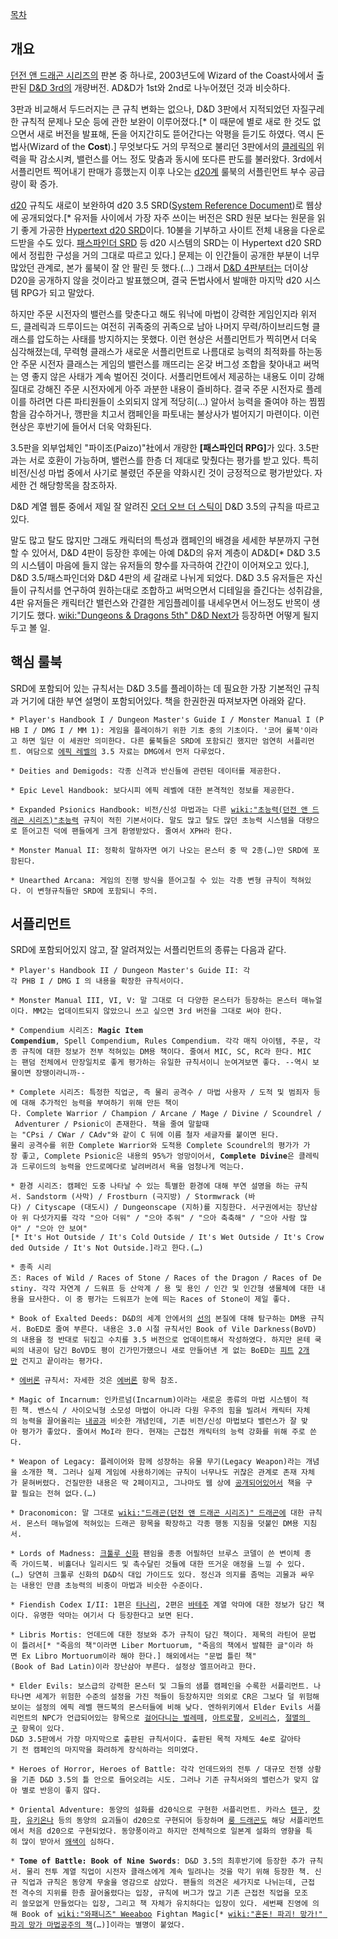 [[목차]]

== 개요 ==
[[던전 앤 드래곤 시리즈]]의 판본 중 하나로, 2003년도에 Wizard of the Coast사에서 출판된 [[D&D 3rd]]의 개량버전. AD&D가 1st와 2nd로 나누어졌던 것과 비슷하다.

3판과 비교해서 두드러지는 큰 규칙 변화는 없으나, D&D 3판에서 지적되었던 자질구레한 규칙적 문제나 모순 등에 관한 보완이 이루어졌다.[* 이 때문에 별로 새로 한 것도 없으면서 새로 버전을 발표해, 돈을 어지간히도 뜯어간다는 악평을 듣기도 하였다. 역시 돈법사(Wizard of the '''Cost''').] 무엇보다도 거의 무적으로 불리던 3판에서의 [[클레릭]]의 위력을 팍 감소시켜, 밸런스를 어느 정도 맞춤과 동시에 또다른 판도를 불러왔다. 3rd에서 서플리먼트 찍어내기 판매가 흥했는지 이후 나오는 [[d20]]계 룰북의 서플린먼트 부수 공급량이 확 증가.

[[d20]] 규칙도 새로이 보완하여 d20 3.5 SRD([http://www.d20srd.org/index.htm System Reference Document])로 웹상에 공개되었다.[* 유저들 사이에서 가장 자주 쓰이는 버전은 SRD 원문 보다는 원문을 읽기 좋게 가공한 [http://www.d20srd.org/ Hypertext d20 SRD]이다. 10불을 기부하고 사이트 전체 내용을 다운로드받을 수도 있다. [http://www.d20pfsrd.com/ 패스파인더 SRD] 등 d20 시스템의 SRD는 이 Hypertext d20 SRD에서 정립한 구성을 거의 그대로 따르고 있다.] 문제는 이 인간들이 공개한 부분이 너무 많았던 관계로, 본가 룰북이 잘 안 팔린 듯 했다.(…) 그래서 [[D&D 4판]]부터는 더이상 D20을 공개하지 않을 것이라고 발표했으며, 결국 돈법사에서 발매한 마지막 d20 시스템 RPG가 되고 말았다.

하지만 주문 시전자의 밸런스를 맞춘다고 해도 워낙에 마법이 강력한 게임인지라 위저드, 클레릭과 드루이드는 여전히 귀족중의 귀족으로 남아 나머지 무력/하이브리드형 클래스를 압도하는 사태를 방지하지는 못했다. 이런 현상은 서플리먼트가 찍히면서 더욱 심각해졌는데, 무력형 클래스가 새로운 서플리먼트로 나름대로 능력의 최적화를 하는동안 주문 시전자 클래스는 게임의 밸런스를 깨뜨리는 온갖 버그성 조합을 찾아내고 써먹는 영 좋지 않은 사태가 계속 벌어진 것이다. 서플리먼트에서 제공하는 내용도 이미 강해질대로 강해진 주문 시전자에게 아주 과분한 내용이 즐비하다. 결국 주문 시전자로 플레이를 하려면 다른 파티원들이 소외되지 않게 적당히(…) 알아서 능력을 줄여야 하는 찜찜함을 감수하거나, 깽판을 치고서 캠페인을 파토내는 불상사가 벌어지기 마련이다. 이런 현상은 후반기에 들어서 더욱 악화된다.

3.5판을 외부업체인 "파이조(Paizo)"社에서 개량한 '''[패스파인더 RPG]'''가 있다. 3.5판과는 서로 호환이 가능하며, 밸런스를 한층 더 제대로 맞췄다는 평가를 받고 있다. 특히 비전/신성 마법 중에서 사기로 불렸던 주문을 약화시킨 것이 긍정적으로 평가받았다. 자세한 건 해당항목을 참조하자.

D&D 계열 웹툰 중에서 제일 잘 알려진 [[오더 오브 더 스틱]]이 D&D 3.5의 규칙을 따르고 있다.

말도 많고 탈도 많지만 그래도 캐릭터의 특성과 캠페인의 배경을 세세한 부분까지 구현할 수 있어서, D&D 4판이 등장한 후에는 아예 D&D의 유저 계층이 AD&D[* D&D 3.5의 시스템이 마음에 들지 않는 유저들의 향수를 자극하여 간간이 이어져오고 있다.], D&D 3.5/패스파인더와 D&D 4판의 세 갈래로 나뉘게 되었다. D&D 3.5 유저들은 자신들이 규칙서를 연구하여 원하는대로 조합하고 써먹으면서 디테일을 즐긴다는 성취감을, 4판 유저들은 캐릭터간 밸런스와 간결한 게임플레이를 내세우면서 어느정도 반목이 생기기도 했다. [[wiki:"Dungeons & Dragons 5th" D&D Next]]가 등장하면 어떻게 될지 두고 볼 일.

== 핵심 룰북 ==
SRD에 포함되어 있는 규칙서는 D&D 3.5를 플레이하는 데 필요한 가장 기본적인 규칙과 거기에 대한 부연 설명이 포함되어있다. 책을 한권한권 따져보자면 아래와 같다.

 * Player's Handbook I / Dungeon Master's Guide I / Monster Manual I (PHB I / DMG I / MM 1): 게임을 플레이하기 위한 기초 중의 기초이다. '코어 룰북'이라고 하면 일단 이 세권만 의미한다. 다른 룰북들은 SRD에 포함되긴 했지만 엄연히 서플리먼트. 여담으로 [[에픽 레벨]]의 3.5 자료는 DMG에서 먼저 다루었다.

 * Deities and Demigods: 각종 신격과 반신들에 관련된 데이터를 제공한다.

 * Epic Level Handbook: 보다시피 에픽 레벨에 대한 본격적인 정보를 제공한다.

 * Expanded Psionics Handbook: 비전/신성 마법과는 다른 [[wiki:"초능력(던전 앤 드래곤 시리즈)"초능력]] 규칙이 적힌 기본서이다. 말도 많고 탈도 많던 초능력 시스템을 대량으로 뜯어고친 덕에 팬들에게 크게 환영받았다. 줄여서 XPH라 한다.

 * Monster Manual II: 정확히 말하자면 여기 나오는 몬스터 중 딱 2종(…)만 SRD에 포함된다.

 * Unearthed Arcana: 게임의 진행 방식을 뜯어고칠 수 있는 각종 변형 규칙이 적혀있다. 이 변형규칙들만 SRD에 포함되니 주의.
 
== 서플리먼트 ==
SRD에 포함되어있지 않고, 잘 알려져있는 서플리먼트의 종류는 다음과 같다.

 * Player's Handbook II / Dungeon Master's Guide II: 각각 PHB I / DMG I 의 내용을 확장한 규칙서이다.

 * Monster Manual III, VI, V: 말 그대로 더 다양한 몬스터가 등장하는 몬스터 매뉴얼이다. MM2는 업데이트되지 않았으니 쓰고 싶으면 3rd 버전을 그대로 써야 한다.

 * Compendium 시리즈: '''Magic Item Compendium''', Spell Compendium, Rules Compendium. 각각 매직 아이템, 주문, 각종 규칙에 대한 정보가 전부 적혀있는 DM용 책이다. 줄여서 MIC, SC, RC라 한다. MIC는 팬덤 전체에서 만장일치로 좋게 평가하는 유일한 규칙서이니 눈여겨보면 좋다. --역시 보물이면 장땡이라니까--

 * Complete 시리즈: 특정한 직업군, 즉 물리 공격수 / 마법 사용자 / 도적 및 범죄자 등에 대해 추가적인 능력을 부여하기 위해 만든 책이다. Complete Warrior / Champion / Arcane / Mage / Divine / Scoundrel / Adventurer / Psionic이 존재한다. 책을 줄여 말할때는 "CPsi / CWar / CAdv"와 같이 C 뒤에 이름 철자 세글자를 붙이면 된다. 
 물리 공격수를 위한 Complete Warrior와 도적용 Complete Scoundrel의 평가가 가장 좋고, Complete Psionic은 내용의 95%가 엉망이어서, '''Complete Divine'''은 클레릭과 드루이드의 능력을 안드로메다로 날려버려서 욕을 엄청나게 먹는다.

 * 환경 시리즈: 캠페인 도중 나타날 수 있는 특별한 환경에 대해 부연 설명을 하는 규칙서. Sandstorm (사막) / Frostburn (극지방) / Stormwrack (바다) / Cityscape (대도시) / Dungeonscape (지하)를 지칭한다. 서구권에서는 장난삼아 위 다섯가지를 각각 "으아 더워" / "으아 추워" / "으아 축축해" / "으아 사람 많아" / "으아 안 보여"[* It's Hot Outside / It's Cold Outside / It's Wet Outside / It's Crowded Outside / It's Not Outside.]라고 한다.(…)

 * 종족 시리즈: Races of Wild / Races of Stone / Races of the Dragon / Races of Destiny. 각각 자연계 / 드워프 등 산악계 / 용 및 용인 / 인간 및 인간형 생물체에 대한 내용을 묘사한다. 이 중 평가는 드워프가 눈에 띄는 Races of Stone이 제일 좋다.

 * Book of Exalted Deeds: D&D의 세계 안에서의 [[선]]의 본질에 대해 탐구하는 DM용 규칙서. BoED로 줄여 부른다. 내용은 3.0 시절 규칙서인 Book of Vile Darkness(BoVD)의 내용을 정 반대로 뒤집고 수치를 3.5 버전으로 업데이트해서 작성하였다. 하지만 몬테 쿡씨의 내공이 담긴 BoVD도 평이 긴가민가했으니 새로 만들어낸 게 없는 BoED는 [http://dndtools.eu/feats/book-of-exalted-deeds--52/nymphs-kiss--2073/ 피트] [http://dndtools.eu/feats/book-of-exalted-deeds--52/vow-of-poverty--3081/ 2개만] 건지고 끝이라는 평가다.

 * [[에버론]] 규칙서: 자세한 것은 [[에버론]] 항목 참조.

 * Magic of Incarnum: 인카르넘(Incarnum)이라는 새로운 종류의 마법 시스템이 적힌 책. 밴스식 / 사이오닉형 소모성 마법이 아니라 다원 우주의 힘을 빌려서 캐릭터 자체의 능력을 끌어올리는 [[내공]]과 비슷한 개념인데, 기존 비전/신성 마법보다 밸런스가 잘 맞아 평가가 좋았다. 줄여서 MoI라 한다. 현재는 근접전 캐릭터의 능력 강화를 위해 주로 쓴다.

 * Weapon of Legacy: 플레이어와 함께 성장하는 유물 무기(Legacy Weapon)라는 개념을 소개한 책. 그러나 실제 게임에 사용하기에는 규칙이 너무나도 귀찮은 관계로 존재 자체가 묻혀버렸다. 건질만한 내용은 딱 2페이지고, 그나마도 웹 상에 [http://www.wizards.com/default.asp?x=dnd/ex/20050701a&page=4 공개되어있어서] 책을 구할 필요는 전혀 없다.(…)

 * Draconomicon: 말 그대로 [[wiki:"드래곤(던전 앤 드래곤 시리즈)" 드래곤]]에 대한 규칙서. 몬스터 매뉴얼에 적혀있는 드래곤 항목을 확장하고 각종 행동 지침을 덧붙인 DM용 지침서.

 * Lords of Madness: [[크툴루 신화]] 팬임을 종종 어필하던 브루스 코델이 쓴 변이체 종족 가이드북. 비홀더나 일리시드 및 촉수달린 것들에 대한 뜨거운 애정을 느낄 수 있다.(…) 당연히 크툴루 신화의 D&D식 대입 가이드도 있다. 정신과 의지를 좀먹는 괴물과 싸우는 내용인 만큼 초능력의 비중이 마법과 비슷한 수준이다.

 * Fiendish Codex I/II: 1편은 [[타나리]], 2편은 [[바테주]] 계열 악마에 대한 정보가 담긴 책이다. 유명한 악마는 여기서 다 등장한다고 보면 된다.

 * Libris Mortis: 언데드에 대한 정보와 추가 규칙이 담긴 책이다. 제목의 라틴어 문법이 틀려서[* "죽음의 책"이라면 Liber Mortuorum, "죽음의 책에서 발췌한 글"이라 하면 Ex Libro Mortuorum이라 해야 한다.] 해외에서는 "문법 틀린 책"(Book of Bad Latin)이라 장난삼아 부른다. 설정상 엘프어라고 한다.

 * Elder Evils: 보스급의 강력한 몬스터 및 그들의 샘플 캠페인을 수록한 서플리먼트. 나타나면 세계가 위험한 수준의 설정을 가진 적들이 등장하지만 의외로 CR은 그보다 덜 위험해보이는 설정의 에픽 레벨 핸드북의 몬스터들에 비해 낮다. 엔하위키에서 Elder Evils 서플리먼트의 NPC가 언급되어있는 항목으로 [[걸어다니는 벌레떼]], [[아트로팔]], [[오비리스]], [[절멸의 구]] 항목이 있다.
 D&D 3.5판에서 가장 마지막으로 출판된 규칙서이다. 출판된 목적 자체도 4e로 갈아타기 전 캠페인의 마지막을 화려하게 장식하라는 의미였다.

 * Heroes of Horror, Heroes of Battle: 각각 언데드와의 전투 / 대규모 전쟁 상황을 기존 D&D 3.5의 틀 안으로 들어오려는 시도. 그러나 기존 규칙서와의 밸런스가 맞지 않아 별로 반응이 좋지 않다.

 * Oriental Adventure: 동양의 설화를 d20식으로 구현한 서플리먼트. 카라스 [[텐구]], [[캇파]], [[유키온나]] 등의 동양의 요괴들이 d20으로 구현되어 등장하며 [[룽 드래곤]]도 해당 서플리먼트에서 처음 d20으로 구현되었다. 동양풍이라고 하지만 전체적으로 일본계 설화의 영향을 특히 많이 받아서 [[왜색]]이 심하다.

 * '''Tome of Battle: Book of Nine Swords''': D&D 3.5의 최후반기에 등장한 추가 규칙서. 물리 전투 계열 직업이 시전자 클래스에게 계속 밀려나는 것을 막기 위해 등장한 책. 신규 직업과 규칙은 동양계 무술을 영감으로 삼았다. 팬들의 의견은 세가지로 나뉘는데, 근접전 격수의 지위를 한층 끌어올렸다는 입장, 규칙에 버그가 많고 기존 근접전 직업을 모조리 쓸모없게 만들었다는 입장, 그리고 책 자체가 유치하다는 입장이 있다. 세번째 진영에 의해 Book of [[wiki:"와패니즈" Weeaboo]] Fightan Magic[* [[wiki:"혼돈! 파괴! 망가!" 파괴 망가 마법공주의 책]](…)]이라는 별명이 붙었다.
